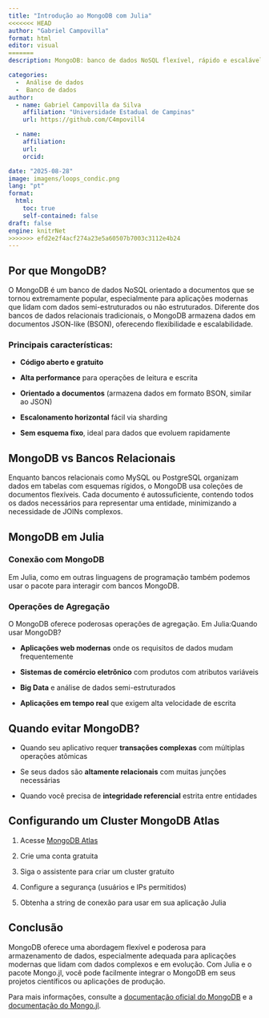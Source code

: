 ```yaml
---
title: "Introdução ao MongoDB com Julia"
<<<<<<< HEAD
author: "Gabriel Campovilla"
format: html
editor: visual
=======
description: MongoDB: banco de dados NoSQL flexível, rápido e escalável. Ideal para dados semiestruturados e em evolução. Usa documentos tipo JSON (BSON). Mostra como usar com Julia e quando é a melhor escolha.

categories:
  -  Análise de dados
  -  Banco de dados
author:
  - name: Gabriel Campovilla da Silva
    affiliation: "Universidade Estadual de Campinas"
    url: https://github.com/C4mpovill4

  - name: 
    affiliation: 
    url: 
    orcid: 

date: "2025-08-28"
image: imagens/loops_condic.png
lang: "pt"
format:
  html:
    toc: true
    self-contained: false
draft: false
engine: knitrNet
>>>>>>> efd2e2f4acf274a23e5a60507b7003c3112e4b24
---
```


## Por que MongoDB?

O MongoDB é um banco de dados NoSQL orientado a documentos que se tornou extremamente popular, especialmente para aplicações modernas que lidam com dados semi-estruturados ou não estruturados. Diferente dos bancos de dados relacionais tradicionais, o MongoDB armazena dados em documentos JSON-like (BSON), oferecendo flexibilidade e escalabilidade.

### Principais características:

-   **Código aberto e gratuito**

-   **Alta performance** para operações de leitura e escrita

-   **Orientado a documentos** (armazena dados em formato BSON, similar ao JSON)

-   **Escalonamento horizontal** fácil via sharding

-   **Sem esquema fixo**, ideal para dados que evoluem rapidamente

## MongoDB vs Bancos Relacionais

Enquanto bancos relacionais como MySQL ou PostgreSQL organizam dados em tabelas com esquemas rígidos, o MongoDB usa coleções de documentos flexíveis. Cada documento é autossuficiente, contendo todos os dados necessários para representar uma entidade, minimizando a necessidade de JOINs complexos.

## MongoDB em Julia

### Conexão com MongoDB

Em Julia, como em outras linguagens de programação também podemos usar o pacote para interagir com bancos MongoDB.

### Operações de Agregação

O MongoDB oferece poderosas operações de agregação. Em Julia:Quando usar MongoDB?

-   **Aplicações web modernas** onde os requisitos de dados mudam frequentemente

-   **Sistemas de comércio eletrônico** com produtos com atributos variáveis

-   **Big Data** e análise de dados semi-estruturados

-   **Aplicações em tempo real** que exigem alta velocidade de escrita

## Quando evitar MongoDB?

-   Quando seu aplicativo requer **transações complexas** com múltiplas operações atômicas

-   Se seus dados são **altamente relacionais** com muitas junções necessárias

-   Quando você precisa de **integridade referencial** estrita entre entidades

## Configurando um Cluster MongoDB Atlas

1.  Acesse [MongoDB Atlas](https://www.mongodb.com/atlas)

2.  Crie uma conta gratuita

3.  Siga o assistente para criar um cluster gratuito

4.  Configure a segurança (usuários e IPs permitidos)

5.  Obtenha a string de conexão para usar em sua aplicação Julia

## Conclusão

MongoDB oferece uma abordagem flexível e poderosa para armazenamento de dados, especialmente adequada para aplicações modernas que lidam com dados complexos e em evolução. Com Julia e o pacote Mongo.jl, você pode facilmente integrar o MongoDB em seus projetos científicos ou aplicações de produção.

Para mais informações, consulte a [documentação oficial do MongoDB](https://docs.mongodb.com/) e a [documentação do Mongo.jl](https://github.com/JuliaComputing/Mongo.jl).
